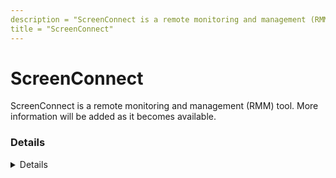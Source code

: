 ```yaml
---
description = "ScreenConnect is a remote monitoring and management (RMM) tool. More information will be added as it becomes available."
title = "ScreenConnect"
---
```




# ScreenConnect

ScreenConnect is a remote monitoring and management (RMM) tool. More information will be added as it becomes available.

### Details
<Details author={"Ali Alwashali, Nasreddine Bencherchali"}
         category={""}
         created={"2023-10-01"}
         website={"https://www.connectwise.com"}
         lastModified={"2024-10-08"}
         privileges={""}
         free={ "14-Days Free Trial" }
         verification={""}
/>

#### Installation Paths
<Card code={ ["C:\\Program Files (x86)\\ScreenConnect Client (Random)\\ScreenConnect.ClientService.exe", "Remote Workforce Client.exe", "*\\*\\ScreenConnect.ClientService.exe", "C:\\Program Files (x86)\\ScreenConnect Client (<string ID>)\\*", "*\\ScreenConnect Client*\\*", "*\\*\\ScreenConnect.WindowsClient.exe", "screenconnect*.exe", "screenconnect.windowsclient.exe", "Remote Workforce Client.exe", "screenconnect*.exe", "ConnectWiseControl*.exe", "connectwise*.exe", "screenconnect.windowsclient.exe", "screenconnect.clientservice.exe"] }/>

#### Supported OS
<Badges color="warning" badges={ ["Android", "IOS", "Linux", "Mac", "Windows"] }/>

#### Capabilities
<Badges color="#FFA500" badges={ ["Command Line Support", "File Transfer", "Install Windows updates", "Receive notification when user performs a predefined event", "Remote Command Line", "Remote Control", "Sound Capture", "Start / Stop services", "View event logs"] }/>



### Forensic Artifacts

#### Disk Artifacts
<EuiSpacer size="xl"/>
<DiskArtifacts data={ [{"File": "C:\\Program Files*\\ScreenConnect\\App_Data\\Session.db", "Description": "ScreenConnect session database", "OS": "Windows"}, {"File": "C:\\Program Files*\\ScreenConnect\\App_Data\\User.xml", "Description": "ScreenConnect user configuration", "OS": "Windows"}, {"File": "C:\\ProgramData\\ScreenConnect Client*\\user.config", "Description": "ScreenConnect client user configuration", "OS": "Windows"}] }/>

#### Event Log Artifacts
<EuiSpacer size="xl"/>
<EventLogTable data={ [{"EventID": 7045, "ProviderName": ["ScreenConnect", "ScreenConnect Client (<hex string>)"], "LogFile": "Application.evtx", "ServiceName": "ScreenConnect Client (<hex string>)", "Description": "Service installation event as a result of ScreenConnect installation."}, {"EventID": 20, "ProviderName": ["ScreenConnect", "ScreenConnect Client (<hex string>)"], "LogFile": "Application.evtx", "ServiceName": "ScreenConnect Client (<hex string>)", "Description": "Logs events such as successful or failed connections, and user logins."}] }/>


#### Network Artifacts
<EuiSpacer size="xl"/>
<NetworkArtifactsTable data={ [{"Description": "Known remote domains", "Domains": ["control.connectwise.com", "*.connectwise.com", "*.screenconnect.com"], "Ports": []}] }/>




### Detections
- Detects potential network activity of ScreenConnect RMM tool
  - [Sigma Rule](https://github.com/magicsword-io/LOLRMM/blob/main/detections/sigma/screenconnect_network_sigma.yml)
- Detects potential files activity of ScreenConnect RMM tool
  - [Sigma Rule](https://github.com/magicsword-io/LOLRMM/blob/main/detections/sigma/screenconnect_files_sigma.yml)
- Detects potential processes activity of ScreenConnect RMM tool
  - [Sigma Rule](https://github.com/magicsword-io/LOLRMM/blob/main/detections/sigma/screenconnect_processes_sigma.yml)

### References
- [https://thedfirreport.com/2023/09/25/from-screenconnect-to-hive-ransomware-in-61-hours/](https://thedfirreport.com/2023/09/25/from-screenconnect-to-hive-ransomware-in-61-hours/)
- [https://www.huntandhackett.com/blog/revil-the-usage-of-legitimate-remote-admin-tooling](https://www.huntandhackett.com/blog/revil-the-usage-of-legitimate-remote-admin-tooling)

